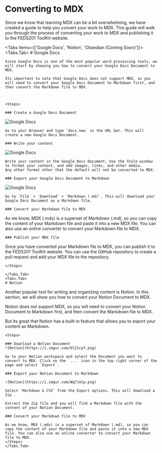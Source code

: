 
<Head>
    <title>Contribution - FEDS201</title>
    <meta property="og:title" content="Contribution - FEDS201" key="title" />
</Head>


# Converting to MDX

Since we know that learning MDX can be a bit overwhelming, we have created a guide to help you convert your work to MDX. This guide will walk you through the process of converting your work to MDX and publishing it to the FEDS201 ToolKit website.

<Tabs items={['Google Docs', 'Notion', 'Obsedian (Coming Soon)']}>
    <Tabs.Tab>
    # Google Docs

    Since Google Docs is one of the most popular word processing tools, we will start by showing you how to convert your Google Docs Document to MDX.

    Its important to note that Google Docs does not support MDX, so you will need to convert your Google Docs Document to Markdown first, and then convert the Markdown file to MDX.



    <Steps>

    ### Create a Google Docs Document

![Google Docs](https://i.imgur.com/uaezXk5.png)

    Go to your Browser and type `docs.new` in the URL bar. This will create a new Google Docs Document.

    ### Write your content

![Google Docs](https://i.imgur.com/NHiXj5B.png)

    Write your content in the Google Docs Document, Use the Style window to format your content, and add images, links, and other media.
    Any other format other that the default will not be converted to MDX.

    ### Export your Google Docs Document to Markdown

![Google Docs](https://i.imgur.com/1plVmyt.png)

    Go to `File` > `Download` > `Markdown (.md)`. This will download your Google Docs Document as a Markdown file.

    ### Convert your Markdown file to MDX

As we know, MDX (.mdx) is a superset of Markdown (.md), so you can copy the content of your Markdown file and paste it into a new MDX file. You can also use an online converter to convert your Markdown file to MDX.

    ### Publish your MDX file

Once you have converted your Markdown file to MDX, you can publish it to the FEDS201 ToolKit website. You can use the GitHub repository to create a pull request and add your MDX file to the repository.

    </Steps>

    </Tabs.Tab>
    <Tabs.Tab>
    # Notion

Another popular tool for writing and organizing content is Notion. In this section, we will show you how to convert your Notion Document to MDX.

Notion does not support MDX, so you will need to convert your Notion Document to Markdown first, and then convert the Markdown file to MDX.

But its great that Notion has a built-in feature that allows you to export your content as Markdown.


    <Steps>

    ### Download a Notion Document
    ![Notion](https://i.imgur.com/Dl21cyY.png)

    Go to your Notion workspace and select the Document you want to convert to MDX. Click on the `...` icon in the top right corner of the page and select `Export`.

    ### Export your Notion Document to Markdown

    ![Notion](https://i.imgur.com/Wq7JoCp.png)

    Select `Markdown & CSV` from the Export options. This will download a Zip .

    Extract the Zip file and you will find a Markdown file with the content of your Notion Document.

    ### Convert your Markdown file to MDX

    As we know, MDX (.mdx) is a superset of Markdown (.md), so you can copy the content of your Markdown file and paste it into a new MDX file. You can also use an online converter to convert your Markdown file to MDX.
    </Steps>
    </Tabs.Tab>


</Tabs>